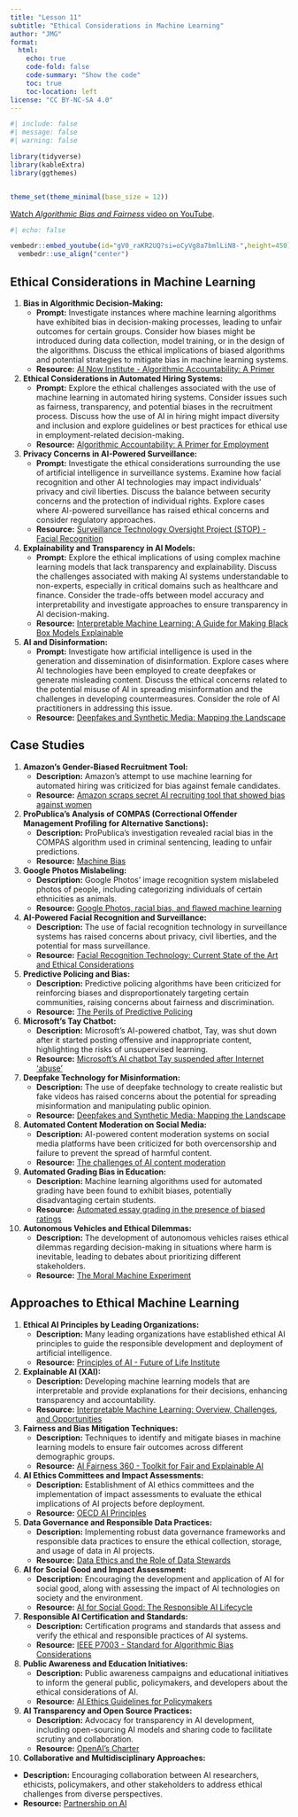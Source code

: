 ```yaml
---
title: "Lesson 11"
subtitle: "Ethical Considerations in Machine Learning"
author: "JMG"
format:
  html:
    echo: true
    code-fold: false
    code-summary: "Show the code"
    toc: true
    toc-location: left
license: "CC BY-NC-SA 4.0"
---
```


```r
#| include: false
#| message: false
#| warning: false

library(tidyverse)
library(kableExtra)
library(ggthemes)


theme_set(theme_minimal(base_size = 12))


```


[Watch *Algorithmic Bias and Fairness* video on YouTube](https://youtu.be/gV0_raKR2UQ?si=oCyVg8a7bmlLiN8-).

```r
#| echo: false

vembedr::embed_youtube(id="gV0_raKR2UQ?si=oCyVg8a7bmlLiN8-",height=450) %>%
  vembedr::use_align("center")
```


## Ethical Considerations in Machine Learning


1. **Bias in Algorithmic Decision-Making:**
   - **Prompt:** Investigate instances where machine learning algorithms have exhibited bias in decision-making processes, leading to unfair outcomes for certain groups. Consider how biases might be introduced during data collection, model training, or in the design of the algorithms. Discuss the ethical implications of biased algorithms and potential strategies to mitigate bias in machine learning systems.
   - **Resource:** [AI Now Institute - Algorithmic Accountability: A Primer](https://ainowinstitute.org/aiareport2019.pdf)

2. **Ethical Considerations in Automated Hiring Systems:**
   - **Prompt:** Explore the ethical challenges associated with the use of machine learning in automated hiring systems. Consider issues such as fairness, transparency, and potential biases in the recruitment process. Discuss how the use of AI in hiring might impact diversity and inclusion and explore guidelines or best practices for ethical use in employment-related decision-making.
   - **Resource:** [Algorithmic Accountability: A Primer for Employment](https://datasociety.net/pubs/ia/DataAndSociety_Algorithmic_Accountability_Primer_2016.pdf)

3. **Privacy Concerns in AI-Powered Surveillance:**
   - **Prompt:** Investigate the ethical considerations surrounding the use of artificial intelligence in surveillance systems. Examine how facial recognition and other AI technologies may impact individuals' privacy and civil liberties. Discuss the balance between security concerns and the protection of individual rights. Explore cases where AI-powered surveillance has raised ethical concerns and consider regulatory approaches.
   - **Resource:** [Surveillance Technology Oversight Project (STOP) - Facial Recognition](https://stopspying.org/facial-recognition/)

4. **Explainability and Transparency in AI Models:**
   - **Prompt:** Explore the ethical implications of using complex machine learning models that lack transparency and explainability. Discuss the challenges associated with making AI systems understandable to non-experts, especially in critical domains such as healthcare and finance. Consider the trade-offs between model accuracy and interpretability and investigate approaches to ensure transparency in AI decision-making.
   - **Resource:** [Interpretable Machine Learning: A Guide for Making Black Box Models Explainable](https://christophm.github.io/interpretable-ml-book/)

5. **AI and Disinformation:**
   - **Prompt:** Investigate how artificial intelligence is used in the generation and dissemination of disinformation. Explore cases where AI technologies have been employed to create deepfakes or generate misleading content. Discuss the ethical concerns related to the potential misuse of AI in spreading misinformation and the challenges in developing countermeasures. Consider the role of AI practitioners in addressing this issue.
   - **Resource:** [Deepfakes and Synthetic Media: Mapping the Landscape](https://www.weforum.org/reports/deepfakes-and-synthetic-media-mapping-the-landscape-and-understanding-the-risks)
   
   
## Case Studies

1. **Amazon's Gender-Biased Recruitment Tool:**
   - **Description:** Amazon's attempt to use machine learning for automated hiring was criticized for bias against female candidates.
   - **Resource:** [Amazon scraps secret AI recruiting tool that showed bias against women](https://www.reuters.com/article/us-amazon-com-jobs-automation-insight-idUSKCN1MK08G)

2. **ProPublica's Analysis of COMPAS (Correctional Offender Management Profiling for Alternative Sanctions):**
   - **Description:** ProPublica's investigation revealed racial bias in the COMPAS algorithm used in criminal sentencing, leading to unfair predictions.
   - **Resource:** [Machine Bias](https://www.propublica.org/article/machine-bias-risk-assessments-in-criminal-sentencing)

3. **Google Photos Mislabeling:**
   - **Description:** Google Photos' image recognition system mislabeled photos of people, including categorizing individuals of certain ethnicities as animals.
   - **Resource:** [Google Photos, racial bias, and flawed machine learning](https://www.theverge.com/2015/7/1/8880363/google-apologizes-racially-insensitive-image-recognition)

4. **AI-Powered Facial Recognition and Surveillance:**
   - **Description:** The use of facial recognition technology in surveillance systems has raised concerns about privacy, civil liberties, and the potential for mass surveillance.
   - **Resource:** [Facial Recognition Technology: Current State of the Art and Ethical Considerations](https://arxiv.org/abs/1801.03842)

5. **Predictive Policing and Bias:**
   - **Description:** Predictive policing algorithms have been criticized for reinforcing biases and disproportionately targeting certain communities, raising concerns about fairness and discrimination.
   - **Resource:** [The Perils of Predictive Policing](https://www.scientificamerican.com/article/the-perils-of-predictive-policing/)

6. **Microsoft's Tay Chatbot:**
   - **Description:** Microsoft's AI-powered chatbot, Tay, was shut down after it started posting offensive and inappropriate content, highlighting the risks of unsupervised learning.
   - **Resource:** [Microsoft's AI chatbot Tay suspended after Internet 'abuse'](https://www.bbc.com/news/technology-35902104)

7. **Deepfake Technology for Misinformation:**
   - **Description:** The use of deepfake technology to create realistic but fake videos has raised concerns about the potential for spreading misinformation and manipulating public opinion.
   - **Resource:** [Deepfakes and Synthetic Media: Mapping the Landscape](https://www.weforum.org/reports/deepfakes-and-synthetic-media-mapping-the-landscape-and-understanding-the-risks)

8. **Automated Content Moderation on Social Media:**
   - **Description:** AI-powered content moderation systems on social media platforms have been criticized for both overcensorship and failure to prevent the spread of harmful content.
   - **Resource:** [The challenges of AI content moderation](https://www.theverge.com/2020/6/24/21302263/facebook-ai-content-moderation-mistakes-terrorism-extremist-content)

9. **Automated Grading Bias in Education:**
   - **Description:** Machine learning algorithms used for automated grading have been found to exhibit biases, potentially disadvantaging certain students.
   - **Resource:** [Automated essay grading in the presence of biased ratings](https://www.researchgate.net/publication/350328763_Automated_essay_grading_in_the_presence_of_biased_ratings)

10. **Autonomous Vehicles and Ethical Dilemmas:**
    - **Description:** The development of autonomous vehicles raises ethical dilemmas regarding decision-making in situations where harm is inevitable, leading to debates about prioritizing different stakeholders.
    - **Resource:** [The Moral Machine Experiment](https://www.nature.com/articles/s41586-018-0637-6)


## Approaches to Ethical Machine Learning
   
   
1. **Ethical AI Principles by Leading Organizations:**
   - **Description:** Many leading organizations have established ethical AI principles to guide the responsible development and deployment of artificial intelligence.
   - **Resource:** [Principles of AI - Future of Life Institute](https://futureoflife.org/ai-principles/)

2. **Explainable AI (XAI):**
   - **Description:** Developing machine learning models that are interpretable and provide explanations for their decisions, enhancing transparency and accountability.
   - **Resource:** [Interpretable Machine Learning: Overview, Challenges, and Opportunities](https://arxiv.org/abs/1901.04592)

3. **Fairness and Bias Mitigation Techniques:**
   - **Description:** Techniques to identify and mitigate biases in machine learning models to ensure fair outcomes across different demographic groups.
   - **Resource:** [AI Fairness 360 - Toolkit for Fair and Explainable AI](https://aif360.mybluemix.net/)

4. **AI Ethics Committees and Impact Assessments:**
   - **Description:** Establishment of AI ethics committees and the implementation of impact assessments to evaluate the ethical implications of AI projects before deployment.
   - **Resource:** [OECD AI Principles](https://www.oecd.org/going-digital/ai/principles/)

5. **Data Governance and Responsible Data Practices:**
   - **Description:** Implementing robust data governance frameworks and responsible data practices to ensure the ethical collection, storage, and usage of data in AI projects.
   - **Resource:** [Data Ethics and the Role of Data Stewards](https://www.datastewardshipwizard.org/dsw_blog/data-ethics-and-the-role-of-data-stewards/)

6. **AI for Social Good and Impact Assessment:**
   - **Description:** Encouraging the development and application of AI for social good, along with assessing the impact of AI technologies on society and the environment.
   - **Resource:** [AI for Social Good: The Responsible AI Lifecycle](https://www.microsoft.com/en-us/research/project/ai-for-social-good/)

7. **Responsible AI Certification and Standards:**
   - **Description:** Certification programs and standards that assess and verify the ethical and responsible practices of AI systems.
   - **Resource:** [IEEE P7003 - Standard for Algorithmic Bias Considerations](https://standards.ieee.org/project/7003.html)

8. **Public Awareness and Education Initiatives:**
   - **Description:** Public awareness campaigns and educational initiatives to inform the general public, policymakers, and developers about the ethical considerations of AI.
   - **Resource:** [AI Ethics Guidelines for Policymakers](https://www.weforum.org/whitepapers/ai-ethics-guidelines-for-policymakers/)

9. **AI Transparency and Open Source Practices:**
   - **Description:** Advocacy for transparency in AI development, including open-sourcing AI models and sharing code to facilitate scrutiny and collaboration.
   - **Resource:** [OpenAI’s Charter](https://www.openai.com/charter/)

10. **Collaborative and Multidisciplinary Approaches:**
   - **Description:** Encouraging collaboration between AI researchers, ethicists, policymakers, and other stakeholders to address ethical challenges from diverse perspectives.
   - **Resource:** [Partnership on AI](https://www.partnershiponai.org/)

